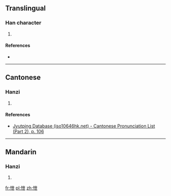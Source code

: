 ==Translingual==

===Han character===
{{Han char|rn=61|rad=心|as=05|sn=8|four=|canj=心心廿 (PPT)|ids=⿰[[忄]][[世]]}}

# {{defn|Han|sort=心05}}

====References====
* {{Han ref|kx=0379.110|dkj=10425|dj=0707.190|hdz=42283.080|uh=6008|ud=24584}}

----

==Cantonese==

===Hanzi===
{{yue-hanzi|jyut=jai6|y=yai6}}

# {{defn|lang=yue|sort=心05}}

====References====
* [http://www.iso10646hk.net/jp/document/download.jsp Jyutping Database (iso10646hk.net) - Cantonese Pronunciation List (Part 2), p. 106]

----

==Mandarin==

===Hanzi===
{{cmn-hanzi|pin=[[yì]] ([[yi4]])|wg=i<sup>4</sup>}}

# {{defn|lang=cmn|sort=心05}}

[[fr:怈]]
[[pl:怈]]
[[zh:怈]]